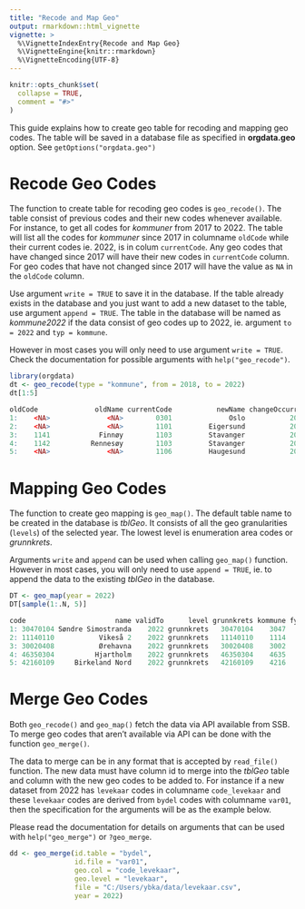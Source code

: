 ```yaml
---
title: "Recode and Map Geo"
output: rmarkdown::html_vignette
vignette: >
  %\VignetteIndexEntry{Recode and Map Geo}
  %\VignetteEngine{knitr::rmarkdown}
  %\VignetteEncoding{UTF-8}
---
```


```r
knitr::opts_chunk$set(
  collapse = TRUE,
  comment = "#>"
)
```

This guide explains how to create geo table for recoding and mapping geo codes.
The table will be saved in a database file as specified in **orgdata.geo**
option. See `getOptions("orgdata.geo")`

# Recode Geo Codes

The function to create table for recoding geo codes is `geo_recode()`. The table
consist of previous codes and their new codes whenever available. For instance,
to get all codes for *kommuner* from 2017 to 2022. The table will list all the
codes for *kommuner* since 2017 in columname `oldCode` while their current codes
ie. 2022, is in colum `currentCode`. Any geo codes that have changed since 2017
will have their new codes in `currentCode` column. For geo codes that have not
changed since 2017 will have the value as `NA` in the `oldCode` column.

Use argument `write = TRUE` to save it in the database. If the table already
exists in the database and you just want to add a new dataset to the table, use
argument `append = TRUE`. The table in the database will be named as
*kommune2022* if the data consist of geo codes up to 2022, ie. argument `to =
2022` and `typ = kommune`.

However in most cases you will only need to use argument `write = TRUE`. Check
the documentation for possible arguments with `help("geo_recode")`.

```r
library(orgdata)
dt <- geo_recode(type = "kommune", from = 2018, to = 2022)
dt[1:5]
```

```r 
oldCode              oldName currentCode           newName changeOccurred      batch
1:    <NA>              <NA>        0301              Oslo           2022 2022-03-15
2:    <NA>              <NA>        1101         Eigersund           2022 2022-03-15
3:    1141            Finnøy        1103         Stavanger           2020 2022-03-15
4:    1142          Rennesøy        1103         Stavanger           2020 2022-03-15
5:    <NA>              <NA>        1106         Haugesund           2022 2022-03-15
```

# Mapping Geo Codes

The function to create geo mapping is `geo_map()`. The default table name to
be created in the database is *tblGeo*. It consists of all the geo granularities
(`levels`) of the selected year. The lowest level is enumeration area codes or
*grunnkrets*.

Arguments `write` and `append` can be used when calling `geo_map()` function.
However in most cases, you will only need to use `append = TRUE`, ie. to append
the data to the existing *tblGeo* in the database.

```r
DT <- geo_map(year = 2022)
DT[sample(1:.N, 5)]
```

```r
code                      name validTo      level grunnkrets kommune fylke bydel      batch
1: 30470104 Søndre Simostranda    2022 grunnkrets   30470104    3047    30  <NA> 2022-03-15
2: 11140110           Vikeså 2    2022 grunnkrets   11140110    1114    11  <NA> 2022-03-15
3: 30020408           Ørehavna    2022 grunnkrets   30020408    3002    30  <NA> 2022-03-15
4: 46350304          Hjartholm    2022 grunnkrets   46350304    4635    46  <NA> 2022-03-15
5: 42160109     Birkeland Nord    2022 grunnkrets   42160109    4216    42  <NA> 2022-03-15
```


# Merge Geo Codes

Both `geo_recode()` and `geo_map()` fetch the data via API available from
SSB. To merge geo codes that aren't available via API can be done with the
function `geo_merge()`.

The data to merge can be in any format that is accepted by `read_file()`
function. The new data must have column id to merge into the *tblGeo* table and
column with the new geo codes to be added to. For instance if a new dataset from
2022 has `levekaar` codes in columname `code_levekaar` and these `levekaar`
codes are derived from `bydel` codes with columname `var01`, then the
specification for the arguments will be as the example below.

Please read the documentation for details on arguments that can be used with
`help("geo_merge")` or `?geo_merge`.

```r
dd <- geo_merge(id.table = "bydel",
                id.file = "var01",
                geo.col = "code_levekaar",
                geo.level = "levekaar",
                file = "C:/Users/ybka/data/levekaar.csv",
                year = 2022)

```

